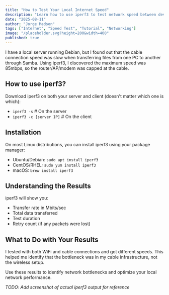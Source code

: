 ```yaml
---
title: "How to Test Your Local Internet Speed"
description: "Learn how to use iperf3 to test network speed between devices on your local network and troubleshoot performance issues."
date: "2025-08-11"
author: "Jorge Madson"
tags: ["Internet", "Speed Test", "Tutorial", "Networking"]
image: "/placeholder.svg?height=200&width=400"
published: true
---
```


I have a local server running Debian, but I found out that the cable connection speed was slow when transferring files from one PC to another through Samba. Using iperf3, I discovered the maximum speed was 85mbps, so the router/AP/modem was capped at the cable.

## How to use iperf3?

Download iperf3 on both your server and client (doesn't matter which one is which):

- `iperf3 -s` # On the server
- `iperf3 -c [server IP]` # On the client

## Installation

On most Linux distributions, you can install iperf3 using your package manager:

- Ubuntu/Debian: `sudo apt install iperf3`
- CentOS/RHEL: `sudo yum install iperf3`
- macOS: `brew install iperf3`

## Understanding the Results

iperf3 will show you:

- Transfer rate in Mbits/sec
- Total data transferred
- Test duration
- Retry count (if any packets were lost)

## What to Do with Your Results

I tested with both WiFi and cable connections and got different speeds. This helped me identify that the bottleneck was in my cable infrastructure, not the wireless setup.

Use these results to identify network bottlenecks and optimize your local network performance.

*TODO: Add screenshot of actual iperf3 output for reference*